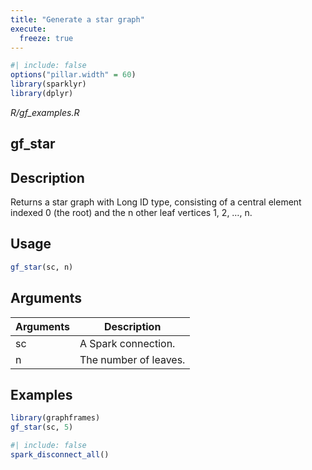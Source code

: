 ```yaml
---
title: "Generate a star graph"
execute:
  freeze: true
---
```


```r
#| include: false
options("pillar.width" = 60)
library(sparklyr) 
library(dplyr)
```

*R/gf_examples.R*

## gf_star

## Description
Returns a star graph with Long ID type, consisting of a central element    indexed 0 (the root) and the n other leaf vertices 1, 2, ..., n. 


## Usage
```r
gf_star(sc, n) 
```

## Arguments
|Arguments|Description|
|---|---|
| sc | A Spark connection. |
| n | The number of leaves. |





## Examples
```r
library(graphframes)
gf_star(sc, 5) 
```



```r
#| include: false
spark_disconnect_all()
```
